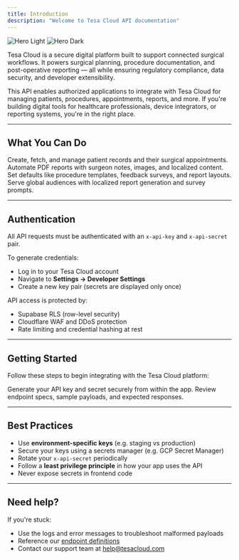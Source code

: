 ```yaml
---
title: Introduction
description: "Welcome to Tesa Cloud API documentation"
---
```


<img
  className="block dark:hidden"
  src="/images/hero-light.png"
  alt="Hero Light"
/>
<img
  className="hidden dark:block"
  src="/images/hero-dark.png"
  alt="Hero Dark"
/>

Tesa Cloud is a secure digital platform built to support connected surgical workflows. It powers surgical planning, procedure documentation, and post-operative reporting — all while ensuring regulatory compliance, data security, and developer extensibility.

This API enables authorized applications to integrate with Tesa Cloud for managing patients, procedures, appointments, reports, and more. If you're building digital tools for healthcare professionals, device integrators, or reporting systems, you're in the right place.

---

## What You Can Do

<CardGroup cols={2}>
  <Card
    title="Manage Patients & Appointments"
    icon="calendar-days"
  >
    Create, fetch, and manage patient records and their surgical appointments.
  </Card>
  <Card
    title="Generate Post-Op Reports"
    icon="file-medical"
  >
    Automate PDF reports with surgeon notes, images, and localized content.
  </Card>
</CardGroup>

<CardGroup cols={2}>
  <Card
    title="Customize System Preferences"
    icon="sliders"
  >
    Set defaults like procedure templates, feedback surveys, and report layouts.
  </Card>
  <Card
    title="Multi-language Support"
    icon="language"
  >
    Serve global audiences with localized report generation and survey prompts.
  </Card>
</CardGroup>

---

## Authentication

All API requests must be authenticated with an `x-api-key` and `x-api-secret` pair.

To generate credentials:
- Log in to your Tesa Cloud account
- Navigate to **Settings → Developer Settings**
- Create a new key pair (secrets are displayed only once)

API access is protected by:
- Supabase RLS (row-level security)
- Cloudflare WAF and DDoS protection
- Rate limiting and credential hashing at rest

---

## Getting Started

Follow these steps to begin integrating with the Tesa Cloud platform:

<CardGroup cols={2}>
  <Card
    title="Create API Credentials"
    icon="key"
  >
    Generate your API key and secret securely from within the app.
  </Card>
  <Card
    title="Explore the Reference"
    icon="book"
  >
    Review endpoint specs, sample payloads, and expected responses.
  </Card>
</CardGroup>

---

## Best Practices

- Use **environment-specific keys** (e.g. staging vs production)
- Secure your keys using a secrets manager (e.g. GCP Secret Manager)
- Rotate your `x-api-secret` periodically
- Follow a **least privilege principle** in how your app uses the API
- Never expose secrets in frontend code

---

## Need help?

If you're stuck:

- Use the logs and error messages to troubleshoot malformed payloads
- Reference our <a href="https://docs.tesacloud.com/api-reference/introduction" target="_self">endpoint definitions</a>
- Contact our support team at <a href="mailto:help@tesacloud.com">help@tesacloud.com</a> 
